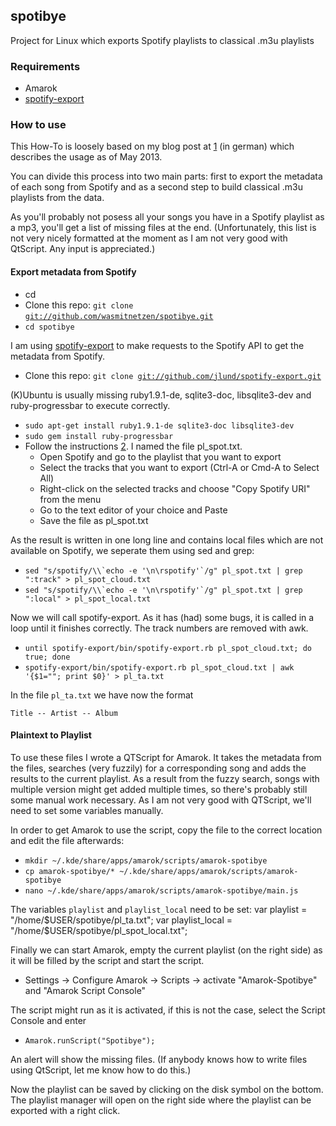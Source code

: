 ==spotibye==

Project for Linux which exports Spotify playlists to classical .m3u playlists
===Requirements===

* Amarok
* [https://github.com/jlund/spotify-export spotify-export]

===How to use===

This How-To is loosely based on my blog post at [http://blog.wasmitnetzen.de/?p=192] (in german) which describes the usage as of May 2013.

You can divide this process into two main parts: first to export the metadata of each song from Spotify and as a second step to build classical .m3u playlists from the data.

As you'll probably not posess all your songs you have in a Spotify playlist as a mp3, you'll get a list of missing files at the end. (Unfortunately, this list is not very nicely formatted at the moment as I am not very good with QtScript. Any input is appreciated.)

====Export metadata from Spotify====

* cd
* Clone this repo: <code>git clone git://github.com/wasmitnetzen/spotibye.git</code>
* <code>cd spotibye</code>

I am using [https://github.com/jlund/spotify-export spotify-export] to make requests to the Spotify API to get the metadata from Spotify.
* Clone this repo: <code>git clone git://github.com/jlund/spotify-export.git</code>

(K)Ubuntu is usually missing ruby1.9.1-de, sqlite3-doc, libsqlite3-dev and ruby-progressbar to execute correctly.
* <code>sudo apt-get install ruby1.9.1-de sqlite3-doc libsqlite3-dev</code>
* <code>sudo gem install ruby-progressbar</code>
* Follow the instructions [https://github.com/jlund/spotify-export/blob/master/README.md]. I named the file pl_spot.txt.
** Open Spotify and go to the playlist that you want to export
** Select the tracks that you want to export (Ctrl-A or Cmd-A to Select All)
** Right-click on the selected tracks and choose "Copy Spotify URI" from the menu
** Go to the text editor of your choice and Paste
** Save the file as pl_spot.txt

As the result is written in one long line and contains local files which are not available on Spotify, we seperate them using sed and grep:

* <code>sed "s/spotify/\\`echo -e '\n\rspotify'`/g" pl_spot.txt | grep ":track" > pl_spot_cloud.txt</code>
* <code>sed "s/spotify/\\`echo -e '\n\rspotify'`/g" pl_spot.txt | grep ":local" > pl_spot_local.txt</code>

Now we will call spotify-export. As it has (had) some bugs, it is called in a loop until it finishes correctly. The track numbers are removed with awk.
* <code>until spotify-export/bin/spotify-export.rb pl_spot_cloud.txt; do true; done</code>
* <code>spotify-export/bin/spotify-export.rb pl_spot_cloud.txt | awk '{$1=""; print $0}' > pl_ta.txt</code>

In the file <code>pl_ta.txt</code> we have now the format
 Title -- Artist -- Album

====Plaintext to Playlist====
To use these files I wrote a QTScript for Amarok. It takes the metadata from the files, searches (very fuzzily) for a corresponding song and adds the results to the current playlist. As a result from the fuzzy search, songs with multiple version might get added multiple times, so there's probably still some manual work necessary. As I am not very good with QTScript, we'll need to set some variables manually.

In order to get Amarok to use the script, copy the file to the correct location and edit the file afterwards:

* <code>mkdir ~/.kde/share/apps/amarok/scripts/amarok-spotibye</code>
* <code>cp amarok-spotibye/* ~/.kde/share/apps/amarok/scripts/amarok-spotibye</code>
* <code>nano ~/.kde/share/apps/amarok/scripts/amarok-spotibye/main.js</code>

The variables <code>playlist</code> and <code>playlist_local</code> need to be set:
<code lang="text/javascript">
var playlist = "/home/$USER/spotibye/pl_ta.txt";
var playlist_local = "/home/$USER/spotibye/pl_spot_local.txt";
</code>

Finally we can start Amarok, empty the current playlist (on the right side) as it will be filled by the script and start the script.

* Settings -> Configure Amarok -> Scripts -> activate "Amarok-Spotibye" and "Amarok Script Console"

The script might run as it is activated, if this is not the case, select the Script Console and enter

*<code>Amarok.runScript("Spotibye");</code>

An alert will show the missing files. (If anybody knows how to write files using QtScript, let me know how to do this.)

Now the playlist can be saved by clicking on the disk symbol on the bottom. The playlist manager will open on the right side where the playlist can be exported with a right click.
